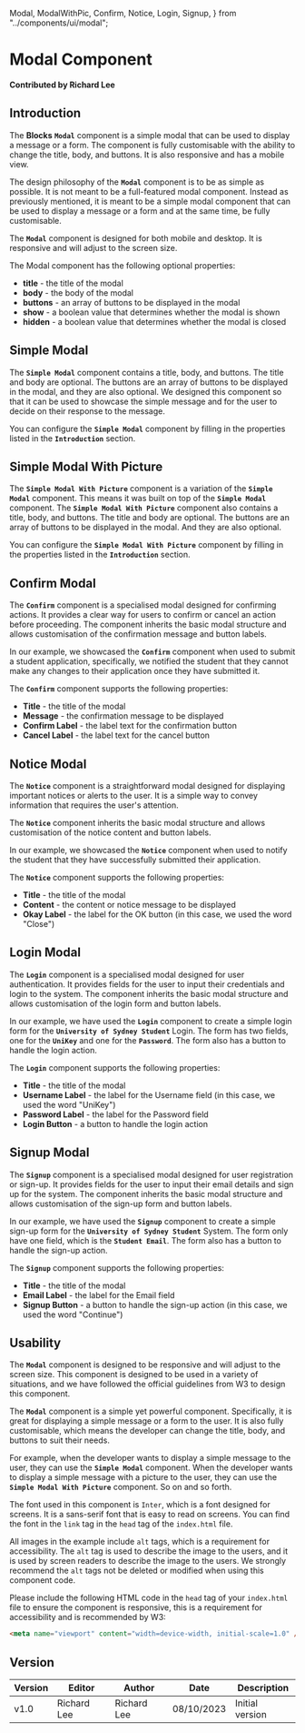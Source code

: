   Modal,
  ModalWithPic,
  Confirm,
  Notice,
  Login,
  Signup,
} from "../components/ui/modal";

# Modal Component

**Contributed by Richard Lee**

## Introduction

The **Blocks** **`Modal`** component is a simple modal that can be used to display a message or a form. The component is fully customisable with the ability to change the title, body, and buttons. It is also responsive and has a mobile view.

The design philosophy of the **`Modal`** component is to be as simple as possible. It is not meant to be a full-featured modal component. Instead as previously mentioned, it is meant to be a simple modal component that can be used to display a message or a form and at the same time, be fully customisable.

The **`Modal`** component is designed for both mobile and desktop. It is responsive and will adjust to the screen size.

The Modal component has the following optional properties:

- **title** - the title of the modal
- **body** - the body of the modal
- **buttons** - an array of buttons to be displayed in the modal
- **show** - a boolean value that determines whether the modal is shown
- **hidden** - a boolean value that determines whether the modal is closed

## Simple Modal

The **`Simple Modal`** component contains a title, body, and buttons. The title and body are optional. The buttons are an array of buttons to be displayed in the modal, and they are also optional. We designed this component so that it can be used to showcase the simple message and for the user to decide on their response to the message.

You can configure the **`Simple Modal`** component by filling in the properties listed in the **`Introduction`** section.

<Modal />

## Simple Modal With Picture

The **`Simple Modal With Picture`** component is a variation of the **`Simple Modal`** component. This means it was built on top of the **`Simple Modal`** component. The **`Simple Modal With Picture`** component also contains a title, body, and buttons. The title and body are optional. The buttons are an array of buttons to be displayed in the modal. And they are also optional.

You can configure the **`Simple Modal With Picture`** component by filling in the properties listed in the **`Introduction`** section.

<ModalWithPic />

## Confirm Modal

The **`Confirm`** component is a specialised modal designed for confirming actions. It provides a clear way for users to confirm or cancel an action before proceeding. The component inherits the basic modal structure and allows customisation of the confirmation message and button labels.

In our example, we showcased the **`Confirm`** component when used to submit a student application, specifically, we notified the student that they cannot make any changes to their application once they have submitted it.

The **`Confirm`** component supports the following properties:

- **Title** - the title of the modal
- **Message** - the confirmation message to be displayed
- **Confirm Label** - the label text for the confirmation button
- **Cancel Label** - the label text for the cancel button

<Confirm />

## Notice Modal

The **`Notice`** component is a straightforward modal designed for displaying important notices or alerts to the user. It is a simple way to convey information that requires the user's attention.

The **`Notice`** component inherits the basic modal structure and allows customisation of the notice content and button labels.

In our example, we showcased the **`Notice`** component when used to notify the student that they have successfully submitted their application.

The **`Notice`** component supports the following properties:

- **Title** - the title of the modal
- **Content** - the content or notice message to be displayed
- **Okay Label** - the label for the OK button (in this case, we used the word "Close")

<Notice />

## Login Modal

The **`Login`** component is a specialised modal designed for user authentication. It provides fields for the user to input their credentials and login to the system. The component inherits the basic modal structure and allows customisation of the login form and button labels.

In our example, we have used the **`Login`** component to create a simple login form for the **`University of Sydney Student`** Login. The form has two fields, one for the **`UniKey`** and one for the **`Password`**. The form also has a button to handle the login action.

The **`Login`** component supports the following properties:

- **Title** - the title of the modal
- **Username Label** - the label for the Username field (in this case, we used the word "UniKey")
- **Password Label** - the label for the Password field
- **Login Button** - a button to handle the login action

<Login />

## Signup Modal

The **`Signup`** component is a specialised modal designed for user registration or sign-up. It provides fields for the user to input their email details and sign up for the system. The component inherits the basic modal structure and allows customisation of the sign-up form and button labels.

In our example, we have used the **`Signup`** component to create a simple sign-up form for the **`University of Sydney Student`** System. The form only have one field, which is the **`Student Email`**. The form also has a button to handle the sign-up action.

The **`Signup`** component supports the following properties:

- **Title** - the title of the modal
- **Email Label** - the label for the Email field
- **Signup Button** - a button to handle the sign-up action (in this case, we used the word "Continue")

<Signup />

## Usability

The **`Modal`** component is designed to be responsive and will adjust to the screen size. This component is designed to be used in a variety of situations, and we have followed the official guidelines from W3 to design this component.

The **`Modal`** component is a simple yet powerful component. Specifically, it is great for displaying a simple message or a form to the user. It is also fully customisable, which means the developer can change the title, body, and buttons to suit their needs.

For example, when the developer wants to display a simple message to the user, they can use the **`Simple Modal`** component. When the developer wants to display a simple message with a picture to the user, they can use the **`Simple Modal With Picture`** component. So on and so forth.

The font used in this component is `Inter`, which is a font designed for screens. It is a sans-serif font that is easy to read on screens. You can find the font in the `link` tag in the `head` tag of the `index.html` file.

All images in the example include `alt` tags, which is a requirement for accessibility. The `alt` tag is used to describe the image to the users, and it is used by screen readers to describe the image to the users. We strongly recommend the `alt` tags not be deleted or modified when using this component code.

Please include the following HTML code in the `head` tag of your `index.html` file to ensure the component is responsive, this is a requirement for accessibility and is recommended by W3:

```html
<meta name="viewport" content="width=device-width, initial-scale=1.0" />
```

## Version

| Version | Editor      | Author      | Date       | Description     |
| ------- | ----------- | ----------- | ---------- | --------------- |
| v1.0    | Richard Lee | Richard Lee | 08/10/2023 | Initial version |
